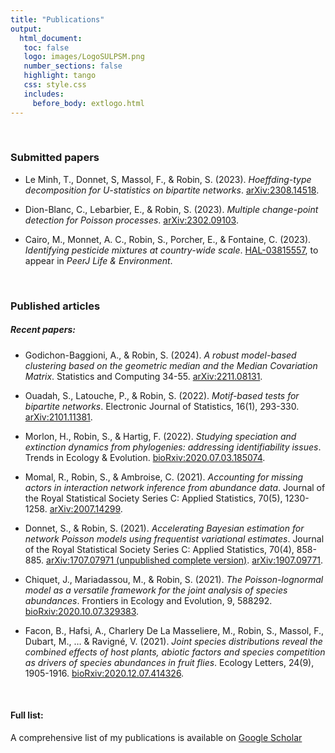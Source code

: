 ```yaml
---
title: "Publications"
output: 
  html_document:
   toc: false
   logo: images/LogoSULPSM.png
   number_sections: false
   highlight: tango
   css: style.css
   includes:
     before_body: extlogo.html
---
```


<br>

### Submitted papers

- Le Minh, T., Donnet, S, Massol, F., & Robin, S. (2023). *Hoeffding-type decomposition for  $U$-statistics on bipartite networks*. [arXiv:2308.14518](https://arxiv.org/abs/2308.14518). 

- Dion-Blanc, C., Lebarbier, E., & Robin, S. (2023). *Multiple change-point detection for Poisson processes*. [arXiv:2302.09103](https://arxiv.org/abs/2302.09103). 

- Cairo, M., Monnet, A. C., Robin, S., Porcher, E., & Fontaine, C. (2023). *Identifying pesticide mixtures at country-wide scale*. [HAL-03815557](https://hal.science/hal-03815557v3), to appear in *PeerJ Life & Environment*. 

<br>

### Published articles

##### Recent papers: 

- Godichon-Baggioni, A., & Robin, S. (2024). *A robust model-based clustering based on the geometric median and the Median Covariation Matrix*. Statistics and Computing 34-55. [arXiv:2211.08131](https://arxiv.org/abs/2211.08131).

- Ouadah, S., Latouche, P., & Robin, S. (2022). *Motif-based tests for bipartite networks*. Electronic Journal of Statistics, 16(1), 293-330. 
[arXiv:2101.11381](https://arxiv.org/abs/2101.11381).

- Morlon, H., Robin, S., & Hartig, F. (2022). *Studying speciation and extinction dynamics from phylogenies: addressing identifiability issues*. Trends in Ecology & Evolution. [bioRxiv:2020.07.03.185074](https://www.biorxiv.org/content/10.1101/2020.07.03.185074v1).

- Momal, R., Robin, S., & Ambroise, C. (2021). *Accounting for missing actors in interaction network inference from abundance data*. Journal of the Royal Statistical Society Series C: Applied Statistics, 70(5), 1230-1258.
[arXiv:2007.14299](https://arxiv.org/abs/2007.14299).

- Donnet, S., & Robin, S. (2021). *Accelerating Bayesian estimation for network Poisson models using frequentist variational estimates*. Journal of the Royal Statistical Society Series C: Applied Statistics, 70(4), 858-885. 
[arXiv:1707.07971 (unpublished complete version)](https://arxiv.org/abs/1707.07971).
[arXiv:1907.09771](https://arxiv.org/abs/1907.09771).

- Chiquet, J., Mariadassou, M., & Robin, S. (2021). *The Poisson-lognormal model as a versatile framework for the joint analysis of species abundances*. Frontiers in Ecology and Evolution, 9, 588292. 
[bioRxiv:2020.10.07.329383](https://www.biorxiv.org/content/10.1101/2020.10.07.329383v1).

- Facon, B., Hafsi, A., Charlery De La Masseliere, M., Robin, S., Massol, F., Dubart, M., ... & Ravigné, V. (2021). *Joint species distributions reveal the combined effects of host plants, abiotic factors and species competition as drivers of species abundances in fruit flies*. Ecology Letters, 24(9), 1905-1916.
[bioRxiv:2020.12.07.414326](https://www.biorxiv.org/content/10.1101/2020.12.07.414326v4).

</br>

#### Full list:

A comprehensive list of my publications is available on  [Google Scholar](https://scholar.google.fr/citations?user=7fBfsj0AAAAJ&hl=fr&authuser=1)

